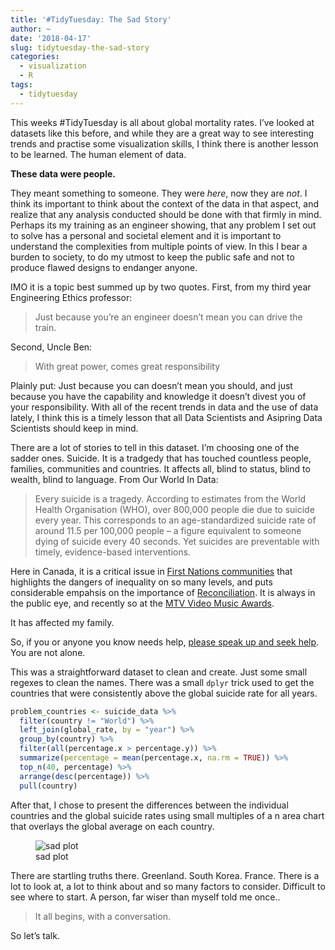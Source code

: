 ```yaml
---
title: '#TidyTuesday: The Sad Story'
author: ~
date: '2018-04-17'
slug: tidytuesday-the-sad-story
categories: 
  - visualization
  - R
tags: 
  - tidytuesday
---
```


This weeks #TidyTuesday is all about global mortality rates. I've looked at datasets like this before, and while they are a great way to see interesting trends and practise some visualization skills, I think there is another lesson to be learned.  The human element of data. 

**These data were people.**  

They meant something to someone.  They were _here_, now they are _not_.  I think its important to think about the context of the data in that aspect, and realize that any analysis conducted should be done with that firmly in mind.  Perhaps its my training as an engineer showing, that any problem I set out to solve has a personal and societal element and it is important to understand the complexities from multiple points of view.  In this I bear a burden to society, to do my utmost to keep the public safe and not to produce flawed designs to endanger anyone.

IMO it is a topic best summed up by two quotes. First, from my third year Engineering Ethics professor:

> Just because you're an engineer doesn't mean you can drive the train.

Second, Uncle Ben:

> With great power, comes great responsibility

Plainly put: Just because you can doesn't mean you should, and just because you have the capability and knowledge it doesn't divest you of your responsibility. With all of the recent trends in data and the use of data lately, I think this is a timely lesson that all Data Scientists and Asipring Data Scientists should keep in mind. 

There are a lot of stories to tell in this dataset.  I'm choosing one of the sadder ones.  Suicide.  It is a tradgedy that has touched countless people, families, communities and countries. It affects all, blind to status, blind to wealth, blind to language. From Our World In Data:

>Every suicide is a tragedy. According to estimates from the World Health Organisation (WHO), over 800,000 people die due to suicide every year. This corresponds to an age-standardized suicide rate of around 11.5 per 100,000 people – a figure equivalent to someone dying of suicide every 40 seconds. Yet suicides are preventable with timely, evidence-based interventions.

Here in Canada, it is a critical issue in [First Nations communities](https://www.theguardian.com/inequality/2017/aug/30/our-society-is-broken-what-can-stop-canadas-first-nations-suicide-epidemic) that highlights the dangers of inequality on so many levels, and puts considerable empahsis on the importance of [Reconciliation](http://reconciliationcanada.ca/).  It is always in the public eye, and recently so at the [MTV Video Music Awards](https://pitchfork.com/news/mtv-vma-2017-watch-logics-moving-1-800-273-8255-performance/).  

It has affected my family.  

So, if you or anyone you know needs help, [please speak up and seek help](http://www.suicide.org/international-suicide-hotlines.html).  You are not alone.

This was a straightforward dataset to clean and create.  Just some small regexes to clean the names.  There was a small `dplyr` trick used to get the countries that were consistently above the global suicide rate for all years.

```r
problem_countries <- suicide_data %>% 
  filter(country != "World") %>% 
  left_join(global_rate, by = "year") %>% 
  group_by(country) %>% 
  filter(all(percentage.x > percentage.y)) %>% 
  summarize(percentage = mean(percentage.x, na.rm = TRUE)) %>% 
  top_n(40, percentage) %>% 
  arrange(desc(percentage)) %>% 
  pull(country)
```

After that, I chose to present the differences between the individual countries and the global suicide rates using small multiples of a n area chart that overlays the global average on each country. 

![sad plot](https://cdn.rawgit.com/jkaupp/tidytuesdays/1ca34a402151ce13893dbf20747df6c3ca5070cd/week3/tw3_sad_plot.png)

There are startling truths there.  Greenland.  South Korea. France.  There is a lot to look at, a lot to think about and so many factors to consider.  Difficult to see where to start.  A person, far wiser than myself told me once..

> It all begins, with a conversation.

So let's talk.